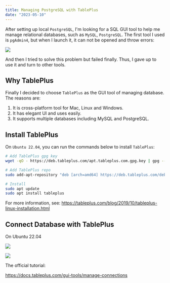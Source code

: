 ```yaml
---
title: Managing PostgreSQL with TablePlus
date: "2023-05-10"
---
```


After setting up local `PostgreSQL`, I'm looking for a SQL GUI tool to help me manage relational databases, such as `MySQL`, `PostgreSQL`.
The first tool I used is `pgAdmin4`, but when I launch it, it can not be opened and throw errors:

![](/images/content/managing-postgresql-with-tableplus/fatal-error.png)

And then I tried to solve this problem but failed finally. Thus, I gave up to use it and turn to other tools.

## Why TablePlus

Finally I decided to choose `TablePlus` as the GUI tool of managing database. The reasons are:

1. It is cross-platform tool for Mac, Linux and Windows.
2. It has elegant UI and uses easily.
3. It supports multiple databases including MySQL and PostgreSQL.

## Install TablePlus

On `Ubuntu 22.04`, you can run the commands below to install `TablePlus`:

```sh
# Add TablePlus gpg key
wget -qO - https://deb.tableplus.com/apt.tableplus.com.gpg.key | gpg --dearmor | sudo tee /etc/apt/trusted.gpg.d/tableplus-archive.gpg > /dev/null

# Add TablePlus repo
sudo add-apt-repository "deb [arch=amd64] https://deb.tableplus.com/debian/22 tableplus main"

# Install
sudo apt update
sudo apt install tableplus
```

For more information, see: https://tableplus.com/blog/2019/10/tableplus-linux-installation.html

## Connect Database with TablePlus

On Ubuntu 22.04

![](/images/content/managing-postgresql-with-tableplus/connect-database-with-tableplus.png)

![](/images/content/managing-postgresql-with-tableplus/show-animals-table.png)

The official tutorial:

https://docs.tableplus.com/gui-tools/manage-connections

